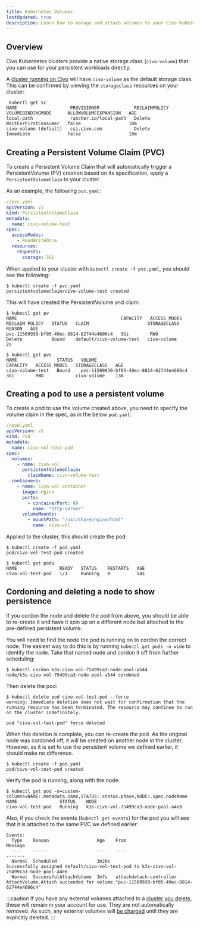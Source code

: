 ```yaml
---
title: Kubernetes Volumes
lastUpdated: true
description: Learn how to manage and attach volumes to your Civo Kubernetes clusters, find out how to use them and improve the performance of your applications.
---
```



## Overview

Civo Kubernetes clusters provide a native storage class (`civo-volume`) that you can use for your persistent workloads directly.

A [cluster running on Civo](./create-a-cluster.md) will have `civo-volume` as the default storage class. This can be confirmed by viewing the `storageclass` resources on your cluster:

```console
 kubectl get sc
NAME                    PROVISIONER             RECLAIMPOLICY   VOLUMEBINDINGMODE      ALLOWVOLUMEEXPANSION   AGE
local-path              rancher.io/local-path   Delete          WaitForFirstConsumer   false                  10m
civo-volume (default)   csi.civo.com            Delete          Immediate              false                  10m
```

## Creating a Persistent Volume Claim (PVC)

To create a Persistent Volume Claim that will automatically trigger a PersistentVolume (PV) creation based on its specification, apply a `PersistentVolumeClaim` to your cluster.

As an example, the following `pvc.yaml`:

```yaml
//pvc.yaml
apiVersion: v1
kind: PersistentVolumeClaim
metadata:
  name: civo-volume-test
spec:
  accessModes:
    - ReadWriteOnce
  resources:
    requests:
      storage: 3Gi
```

When applied to your cluster with `kubectl create -f pvc.yaml`, you should see the following:

```console
$ kubectl create -f pvc.yaml 
persistentvolumeclaim/civo-volume-test created
```

This will have created the PersistentVolume and claim:

```console
$ kubectl get pv
NAME                                       CAPACITY   ACCESS MODES   RECLAIM POLICY   STATUS   CLAIM                      STORAGECLASS   REASON   AGE
pvc-11509930-bf05-49ec-8814-62744e4606c4   3Gi        RWO            Delete           Bound    default/civo-volume-test   civo-volume             2s

$ kubectl get pvc
NAME               STATUS   VOLUME                                     CAPACITY   ACCESS MODES   STORAGECLASS   AGE
civo-volume-test   Bound    pvc-11509930-bf05-49ec-8814-62744e4606c4   3Gi        RWO            civo-volume    13m
```

## Creating a pod to use a persistent volume

To create a pod to use the volume created above, you need to specify the volume claim in the spec, as in the below `pod.yaml`:

```yaml
//pod.yaml
apiVersion: v1
kind: Pod
metadata:
  name: civo-vol-test-pod
spec:
  volumes:
    - name: civo-vol
      persistentVolumeClaim:
        claimName: civo-volume-test
  containers:
    - name: civo-vol-container
      image: nginx
      ports:
        - containerPort: 80
          name: "http-server"
      volumeMounts:
        - mountPath: "/usr/share/nginx/html"
          name: civo-vol
```

Applied to the cluster, this should create the pod:

```console
$ kubectl create -f pod.yaml 
pod/civo-vol-test-pod created

$ kubectl get pods
NAME                READY   STATUS    RESTARTS   AGE
civo-vol-test-pod   1/1     Running   0          54s
```

## Cordoning and deleting a node to show persistence

If you cordon the node and delete the pod from above, you should be able to re-create it and have it spin up on a different node but attached to the pre-defined persistent volume.

You will need to find the node the pod is running on to cordon the correct node. The easiest way to do this is by running `kubectl get pods -o wide` to identify the node. Take that named node and cordon it off from further scheduling:

```console
$ kubectl cordon k3s-civo-vol-75499ca3-node-pool-a544
node/k3s-civo-vol-75499ca3-node-pool-a544 cordoned
```

Then delete the pod:

```console
$ kubectl delete pod civo-vol-test-pod --force
warning: Immediate deletion does not wait for confirmation that the running resource has been terminated. The resource may continue to run on the cluster indefinitely.

pod "civo-vol-test-pod" force deleted
```

When this deletion is complete, you can re-create the pod. As the original node was cordoned off, it will be created on another node in the cluster. However, as it is set to use the persistent volume we defined earlier, it should make no difference.

```console
$ kubectl create -f pod.yaml 
pod/civo-vol-test-pod created
```

Verify the pod is running, along with the node:

```console
$ kubectl get pod -o=custom-columns=NAME:.metadata.name,STATUS:.status.phase,NODE:.spec.nodeName
NAME                STATUS    NODE
civo-vol-test-pod   Running   k3s-civo-vol-75499ca3-node-pool-a4e8
```

Also, if you check the events (`kubectl get events`) for the pod you will see that it is attached to the same PVC we defined earlier:

```console
Events:
  Type    Reason                  Age    From                                           Message
  ----    ------                  ----   ----                                           -------
  Normal  Scheduled               3m20s                                                 Successfully assigned default/civo-vol-test-pod to k3s-civo-vol-75499ca3-node-pool-a4e8
  Normal  SuccessfulAttachVolume  3m7s   attachdetach-controller                        AttachVolume.Attach succeeded for volume "pvc-11509930-bf05-49ec-8814-62744e4606c4"
```

:::caution
If you have any external volumes attached to a [cluster you delete](./delete-a-cluster.md), these will remain in your account for use. They are not automatically removed. As such, any external volumes will [be charged](../account/billing.md) until they are explicitly deleted.
:::